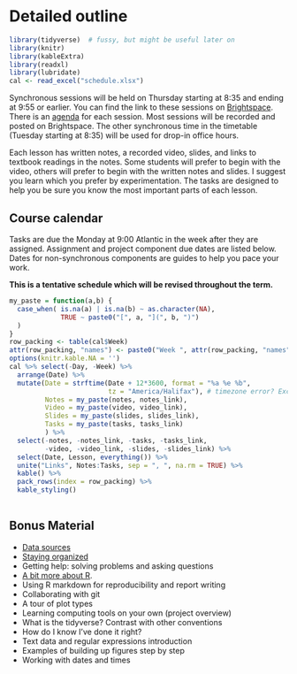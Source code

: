 # Detailed outline {#outline .unnumbered}

```r
library(tidyverse)  # fussy, but might be useful later on
library(knitr)
library(kableExtra)
library(readxl)
library(lubridate)
cal <- read_excel("schedule.xlsx")
```

Synchronous sessions will be held on Thursday starting at 8:35 and ending at 9:55 or earlier. You can find the link to these sessions on [Brightspace](https://dal.brightspace.com/d2l/le/content/159870/Home?itemIdentifier=D2L.LE.Content.ContentObject.ModuleCO-2083791). There is an [agenda](#sync) for each session.  Most sessions will be recorded and posted on Brightspace. The other synchronous time in the timetable (Tuesday starting at 8:35) will be used for drop-in office hours. 

Each lesson has written notes, a recorded video, slides, and links to textbook readings in the notes. Some students will prefer to begin with the video, others will prefer to begin with the written notes and slides. I suggest you learn which you prefer by experimentation. The tasks are designed to help you be sure you know the most important parts of each lesson.

## Course calendar {-}

Tasks are due the Monday at 9:00 Atlantic in the week after they are assigned. Assignment and project component due dates are listed below. Dates for non-synchronous components are guides to help you  pace your work. 

**This is a tentative schedule which will be revised throughout the term.**

```r
my_paste = function(a,b) {
  case_when( is.na(a) | is.na(b) ~ as.character(NA),
             TRUE ~ paste0("[", a, "](", b, ")")
  )
}
row_packing <- table(cal$Week)
attr(row_packing, "names") <- paste0("Week ", attr(row_packing, "names"))
options(knitr.kable.NA = '')
cal %>% select(-Day, -Week) %>%
  arrange(Date) %>%
  mutate(Date = strftime(Date + 12*3600, format = "%a %e %b", 
                         tz = "America/Halifax"), # timezone error? Excel bug?
         Notes = my_paste(notes, notes_link),
         Video = my_paste(video, video_link),
         Slides = my_paste(slides, slides_link),
         Tasks = my_paste(tasks, tasks_link)
         ) %>%
  select(-notes, -notes_link, -tasks, -tasks_link,
         -video, -video_link, -slides, -slides_link) %>%
  select(Date, Lesson, everything()) %>%
  unite("Links", Notes:Tasks, sep = ", ", na.rm = TRUE) %>%
  kable() %>%
  pack_rows(index = row_packing) %>%
  kable_styling() 
  
```

## Bonus Material {-}

- [Data sources](#data-sources)
- [Staying organized](#organization)
- Getting help: solving problems and asking questions
- [A bit more about R](#r-details). 
- Using R markdown for reproducibility and report writing
- Collaborating with git
- A tour of plot types
- Learning computing tools on your own (project overview)
- What is the tidyverse? Contrast with other conventions
- How do I know I've done it right?
- Text data and regular expressions introduction
- Examples of building up figures step by step
- Working with dates and times

